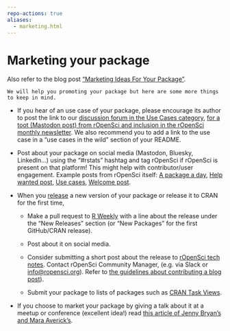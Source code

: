 ```yaml
---
repo-actions: true
aliases: 
  - marketing.html
---
```


# Marketing your package {#marketing}

Also refer to the blog post ["Marketing Ideas For Your Package"](https://ropensci.org/blog/2024/03/07/package-marketing/).

```block
We will help you promoting your package but here are some more things to keep in mind.
```

- If you hear of an use case of your package, please encourage its author to post the link to our [discussion forum in the Use Cases category](https://discuss.ropensci.org/c/usecases), [for a toot (Mastodon post) from rOpenSci and inclusion in the rOpenSci monthly newsletter](https://discuss.ropensci.org/t/about-the-usecases-category/33). We also recommend you to add a link to the use case in a "use cases in the wild" section of your README.

- Post about your package on social media (Mastodon, Bluesky, LinkedIn...) using the "#rstats" hashtag and tag rOpenSci if rOpenSci is present on that platform! This might help with contributor/user engagement. Example posts from rOpenSci itself: [A package a day](hachyderm.io/@rOpenSci/111611705648653729), [Help wanted post](hachyderm.io/@rOpenSci/111460729804231877), [Use cases](hachyderm.io/@rOpenSci/111371091053569287), [Welcome post]( hachyderm.io/@rOpenSci/111342069863172097).

- When you [release](#releasing) a new version of your package or release it to CRAN for the first time,
  
  - Make a pull request to [R Weekly](https://github.com/rweekly/rweekly.org) with a line about the release under the "New Releases" section (or "New Packages" for the first GitHub/CRAN release).
  
  - Post about it on social media.
  
  - Consider submitting a short post about the release to [rOpenSci tech notes](https://ropensci.org/technotes/). Contact rOpenSci Community Manager, (e.g. via Slack or [info@ropensci.org](mailto:info@ropensci.org)). Refer to [the guidelines about contributing a blog post](https://blogguide.ropensci.org)).
  
  - Submit your package to lists of packages such as [CRAN Task Views](https://cran.r-project.org/web/views/).

- If you choose to market your package by giving a talk about it at a meetup or conference (excellent idea!)
  read [this article of Jenny Bryan's and Mara Averick's](https://www.tidyverse.org/articles/2018/07/carpe-talk/).


